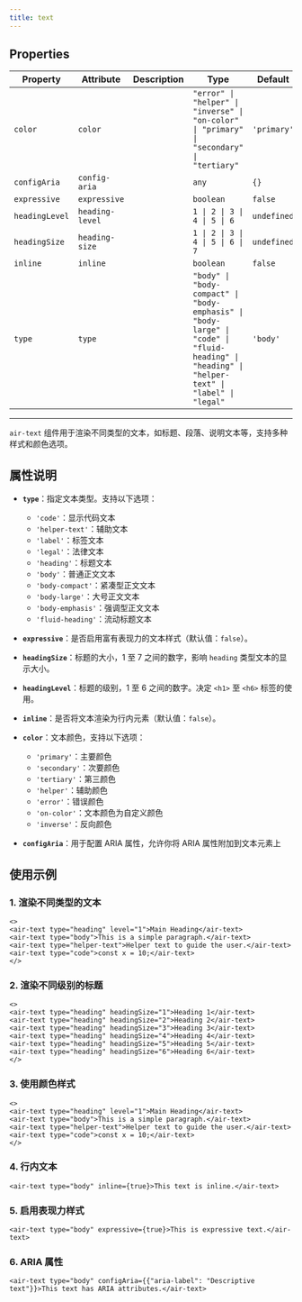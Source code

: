 ```yaml
---
title: text
---
```


<!-- Auto Generated Below -->


## Properties

| Property       | Attribute       | Description | Type                                                                                                                                           | Default     |
| -------------- | --------------- | ----------- | ---------------------------------------------------------------------------------------------------------------------------------------------- | ----------- |
| `color`        | `color`         |             | `"error" \| "helper" \| "inverse" \| "on-color" \| "primary" \| "secondary" \| "tertiary"`                                                     | `'primary'` |
| `configAria`   | `config-aria`   |             | `any`                                                                                                                                          | `{}`        |
| `expressive`   | `expressive`    |             | `boolean`                                                                                                                                      | `false`     |
| `headingLevel` | `heading-level` |             | `1 \| 2 \| 3 \| 4 \| 5 \| 6`                                                                                                                   | `undefined` |
| `headingSize`  | `heading-size`  |             | `1 \| 2 \| 3 \| 4 \| 5 \| 6 \| 7`                                                                                                              | `undefined` |
| `inline`       | `inline`        |             | `boolean`                                                                                                                                      | `false`     |
| `type`         | `type`          |             | `"body" \| "body-compact" \| "body-emphasis" \| "body-large" \| "code" \| "fluid-heading" \| "heading" \| "helper-text" \| "label" \| "legal"` | `'body'`    |


----------------------------------------------

`air-text` 组件用于渲染不同类型的文本，如标题、段落、说明文本等，支持多种样式和颜色选项。

## 属性说明

- **`type`**：指定文本类型。支持以下选项：
  - `'code'`：显示代码文本
  - `'helper-text'`：辅助文本
  - `'label'`：标签文本
  - `'legal'`：法律文本
  - `'heading'`：标题文本
  - `'body'`：普通正文文本
  - `'body-compact'`：紧凑型正文文本
  - `'body-large'`：大号正文文本
  - `'body-emphasis'`：强调型正文文本
  - `'fluid-heading'`：流动标题文本

- **`expressive`**：是否启用富有表现力的文本样式（默认值：`false`）。

- **`headingSize`**：标题的大小，1 至 7 之间的数字，影响 `heading` 类型文本的显示大小。

- **`headingLevel`**：标题的级别，1 至 6 之间的数字。决定 `<h1>` 至 `<h6>` 标签的使用。

- **`inline`**：是否将文本渲染为行内元素（默认值：`false`）。

- **`color`**：文本颜色，支持以下选项：
  - `'primary'`：主要颜色
  - `'secondary'`：次要颜色
  - `'tertiary'`：第三颜色
  - `'helper'`：辅助颜色
  - `'error'`：错误颜色
  - `'on-color'`：文本颜色为自定义颜色
  - `'inverse'`：反向颜色

- **`configAria`**：用于配置 ARIA 属性，允许你将 ARIA 属性附加到文本元素上

## 使用示例

### 1. 渲染不同类型的文本

```jex live
<>
<air-text type="heading" level="1">Main Heading</air-text>
<air-text type="body">This is a simple paragraph.</air-text>
<air-text type="helper-text">Helper text to guide the user.</air-text>
<air-text type="code">const x = 10;</air-text>
</>
```

### 2. 渲染不同级别的标题

```jex live
<>
<air-text type="heading" headingSize="1">Heading 1</air-text>
<air-text type="heading" headingSize="2">Heading 2</air-text>
<air-text type="heading" headingSize="3">Heading 3</air-text>
<air-text type="heading" headingSize="4">Heading 4</air-text>
<air-text type="heading" headingSize="5">Heading 5</air-text>
<air-text type="heading" headingSize="6">Heading 6</air-text>
</>
```

### 3. 使用颜色样式

```jex live
<>
<air-text type="heading" level="1">Main Heading</air-text>
<air-text type="body">This is a simple paragraph.</air-text>
<air-text type="helper-text">Helper text to guide the user.</air-text>
<air-text type="code">const x = 10;</air-text>
</>
```

### 4. 行内文本

```jex live
<air-text type="body" inline={true}>This text is inline.</air-text>
```

### 5. 启用表现力样式

```jex live
<air-text type="body" expressive={true}>This is expressive text.</air-text>
```

### 6. ARIA 属性

```jex live
<air-text type="body" configAria={{"aria-label": "Descriptive text"}}>This text has ARIA attributes.</air-text>
```

